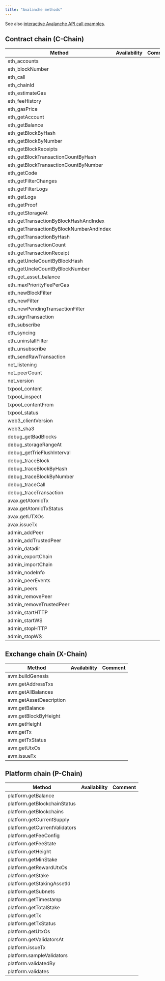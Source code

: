```yaml
---
title: "Avalanche methods"
---
```


See also [interactive Avalanche API call examples](/reference/avalanche-getting-started).

## Contract chain (C-Chain)

| Method                                   | Availability | Comment |
| ---------------------------------------- | ------------ | ------- |
| eth\_accounts                            | <Icon icon="square-check"  iconType="solid" />            |         |
| eth\_blockNumber                         | <Icon icon="square-check"  iconType="solid" />            |         |
| eth\_call                                | <Icon icon="square-check"  iconType="solid" />            |         |
| eth\_chainId                             | <Icon icon="square-check"  iconType="solid" />            |         |
| eth\_estimateGas                         | <Icon icon="square-check"  iconType="solid" />            |         |
| eth\_feeHistory                          | <Icon icon="square-check"  iconType="solid" />            |         |
| eth\_gasPrice                            | <Icon icon="square-check"  iconType="solid" />            |         |
| eth\_getAccount                          | <Icon icon="square-check"  iconType="solid" />            |         |
| eth\_getBalance                          | <Icon icon="square-check"  iconType="solid" />            |         |
| eth\_getBlockByHash                      | <Icon icon="square-check"  iconType="solid" />            |         |
| eth\_getBlockByNumber                    | <Icon icon="square-check"  iconType="solid" />            |         |
| eth\_getBlockReceipts                    | <Icon icon="square-check"  iconType="solid" />            |         |
| eth\_getBlockTransactionCountByHash      | <Icon icon="square-check"  iconType="solid" />            |         |
| eth\_getBlockTransactionCountByNumber    | <Icon icon="square-check"  iconType="solid" />            |         |
| eth\_getCode                             | <Icon icon="square-check"  iconType="solid" />            |         |
| eth\_getFilterChanges                    | <Icon icon="square-check"  iconType="solid" />            |         |
| eth\_getFilterLogs                       | <Icon icon="square-check"  iconType="solid" />            |         |
| eth\_getLogs                             | <Icon icon="square-check"  iconType="solid" />            |         |
| eth\_getProof                            | <Icon icon="square-check"  iconType="solid" />            |         |
| eth\_getStorageAt                        | <Icon icon="square-check"  iconType="solid" />            |         |
| eth\_getTransactionByBlockHashAndIndex   | <Icon icon="square-check"  iconType="solid" />            |         |
| eth\_getTransactionByBlockNumberAndIndex | <Icon icon="square-check"  iconType="solid" />            |         |
| eth\_getTransactionByHash                | <Icon icon="square-check"  iconType="solid" />            |         |
| eth\_getTransactionCount                 | <Icon icon="square-check"  iconType="solid" />            |         |
| eth\_getTransactionReceipt               | <Icon icon="square-check"  iconType="solid" />            |         |
| eth\_getUncleCountByBlockHash            | <Icon icon="square-check"  iconType="solid" />            |         |
| eth\_getUncleCountByBlockNumber          | <Icon icon="square-check"  iconType="solid" />            |         |
| eth\_get\_asset\_balance                 | <Icon icon="square-check"  iconType="solid" />            |         |
| eth\_maxPriorityFeePerGas                | <Icon icon="square-check"  iconType="solid" />            |         |
| eth\_newBlockFilter                      | <Icon icon="square-check"  iconType="solid" />            |         |
| eth\_newFilter                           | <Icon icon="square-check"  iconType="solid" />            |         |
| eth\_newPendingTransactionFilter         | <Icon icon="square-check"  iconType="solid" />            |         |
| eth\_signTransaction                     | <Icon icon="square-check"  iconType="solid" />            |         |
| eth\_subscribe                           | <Icon icon="square-check"  iconType="solid" />            |         |
| eth\_syncing                             | <Icon icon="square-check"  iconType="solid" />            |         |
| eth\_uninstallFilter                     | <Icon icon="square-check"  iconType="solid" />            |         |
| eth\_unsubscribe                         | <Icon icon="square-check"  iconType="solid" />            |         |
| eth\_sendRawTransaction                  | <Icon icon="square-check"  iconType="solid" />            |         |
| net\_listening                           | <Icon icon="square-check"  iconType="solid" />            |         |
| net\_peerCount                           | <Icon icon="square-check"  iconType="solid" />            |         |
| net\_version                             | <Icon icon="square-check"  iconType="solid" />            |         |
| txpool\_content                          | <Icon icon="xmark"  iconType="solid" />            |         |
| txpool\_inspect                          | <Icon icon="xmark"  iconType="solid" />            |         |
| txpool\_contentFrom                      | <Icon icon="xmark"  iconType="solid" />            |         |
| txpool\_status                           | <Icon icon="xmark"  iconType="solid" />            |         |
| web3\_clientVersion                      | <Icon icon="square-check"  iconType="solid" />            |         |
| web3\_sha3                               | <Icon icon="square-check"  iconType="solid" />            |         |
| debug\_getBadBlocks                      | <Icon icon="square-check"  iconType="solid" />            |         |
| debug\_storageRangeAt                    | <Icon icon="square-check"  iconType="solid" />            |         |
| debug\_getTrieFlushInterval              | <Icon icon="square-check"  iconType="solid" />            |         |
| debug\_traceBlock                        | <Icon icon="square-check"  iconType="solid" />            |         |
| debug\_traceBlockByHash                  | <Icon icon="square-check"  iconType="solid" />            |         |
| debug\_traceBlockByNumber                | <Icon icon="square-check"  iconType="solid" />            |         |
| debug\_traceCall                         | <Icon icon="square-check"  iconType="solid" />            |         |
| debug\_traceTransaction                  | <Icon icon="square-check"  iconType="solid" />            |         |
| avax.getAtomicTx                         | <Icon icon="xmark"  iconType="solid" />            |         |
| avax.getAtomicTxStatus                   | <Icon icon="xmark"  iconType="solid" />            |         |
| avax.getUTXOs                            | <Icon icon="xmark"  iconType="solid" />            |         |
| avax.issueTx                             | <Icon icon="xmark"  iconType="solid" />            |         |
| admin\_addPeer                           | <Icon icon="xmark"  iconType="solid" />            |         |
| admin\_addTrustedPeer                    | <Icon icon="xmark"  iconType="solid" />            |         |
| admin\_datadir                           | <Icon icon="xmark"  iconType="solid" />            |         |
| admin\_exportChain                       | <Icon icon="xmark"  iconType="solid" />            |         |
| admin\_importChain                       | <Icon icon="xmark"  iconType="solid" />            |         |
| admin\_nodeInfo                          | <Icon icon="xmark"  iconType="solid" />            |         |
| admin\_peerEvents                        | <Icon icon="xmark"  iconType="solid" />            |         |
| admin\_peers                             | <Icon icon="xmark"  iconType="solid" />            |         |
| admin\_removePeer                        | <Icon icon="xmark"  iconType="solid" />            |         |
| admin\_removeTrustedPeer                 | <Icon icon="xmark"  iconType="solid" />            |         |
| admin\_startHTTP                         | <Icon icon="xmark"  iconType="solid" />            |         |
| admin\_startWS                           | <Icon icon="xmark"  iconType="solid" />            |         |
| admin\_stopHTTP                          | <Icon icon="xmark"  iconType="solid" />            |         |
| admin\_stopWS                            | <Icon icon="xmark"  iconType="solid" />            |         |

## Exchange chain (X-Chain)

| Method                  | Availability | Comment |
| ----------------------- | ------------ | ------- |
| avm.buildGenesis        | <Icon icon="square-check"  iconType="solid" />            |         |
| avm.getAddressTxs       | <Icon icon="square-check"  iconType="solid" />            |         |
| avm.getAllBalances      | <Icon icon="square-check"  iconType="solid" />            |         |
| avm.getAssetDescription | <Icon icon="square-check"  iconType="solid" />            |         |
| avm.getBalance          | <Icon icon="square-check"  iconType="solid" />            |         |
| avm.getBlockByHeight    | <Icon icon="square-check"  iconType="solid" />            |         |
| avm.getHeight           | <Icon icon="square-check"  iconType="solid" />            |         |
| avm.getTx               | <Icon icon="square-check"  iconType="solid" />            |         |
| avm.getTxStatus         | <Icon icon="square-check"  iconType="solid" />            |         |
| avm.getUtxOs            | <Icon icon="square-check"  iconType="solid" />            |         |
| avm.issueTx             | <Icon icon="square-check"  iconType="solid" />            |         |

## Platform chain (P-Chain)

| Method                        | Availability | Comment |
| ----------------------------- | ------------ | ------- |
| platform.getBalance           | <Icon icon="square-check"  iconType="solid" />            |         |
| platform.getBlockchainStatus  | <Icon icon="square-check"  iconType="solid" />            |         |
| platform.getBlockchains       | <Icon icon="square-check"  iconType="solid" />            |         |
| platform.getCurrentSupply     | <Icon icon="square-check"  iconType="solid" />            |         |
| platform.getCurrentValidators | <Icon icon="square-check"  iconType="solid" />            |         |
| platform.getFeeConfig         | <Icon icon="square-check"  iconType="solid" />            |         |
| platform.getFeeState          | <Icon icon="square-check"  iconType="solid" />            |         |
| platform.getHeight            | <Icon icon="square-check"  iconType="solid" />            |         |
| platform.getMinStake          | <Icon icon="square-check"  iconType="solid" />            |         |
| platform.getRewardUtxOs       | <Icon icon="square-check"  iconType="solid" />            |         |
| platform.getStake             | <Icon icon="square-check"  iconType="solid" />            |         |
| platform.getStakingAssetId    | <Icon icon="square-check"  iconType="solid" />            |         |
| platform.getSubnets           | <Icon icon="square-check"  iconType="solid" />            |         |
| platform.getTimestamp         | <Icon icon="square-check"  iconType="solid" />            |         |
| platform.getTotalStake        | <Icon icon="square-check"  iconType="solid" />            |         |
| platform.getTx                | <Icon icon="square-check"  iconType="solid" />            |         |
| platform.getTxStatus          | <Icon icon="square-check"  iconType="solid" />            |         |
| platform.getUtxOs             | <Icon icon="square-check"  iconType="solid" />            |         |
| platform.getValidatorsAt      | <Icon icon="square-check"  iconType="solid" />            |         |
| platform.issueTx              | <Icon icon="square-check"  iconType="solid" />            |         |
| platform.sampleValidators     | <Icon icon="square-check"  iconType="solid" />            |         |
| platform.validatedBy          | <Icon icon="square-check"  iconType="solid" />            |         |
| platform.validates            | <Icon icon="square-check"  iconType="solid" />            |         |
